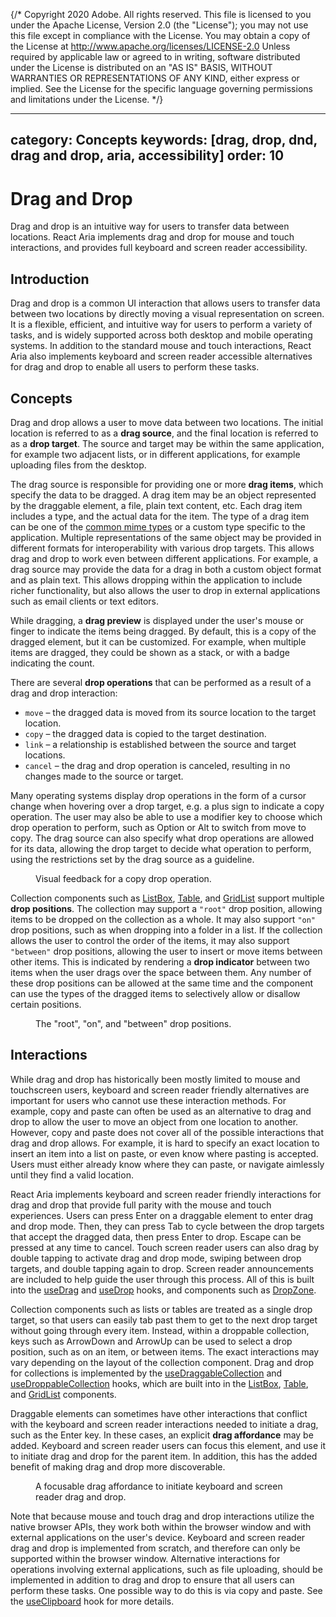 {/* Copyright 2020 Adobe. All rights reserved.
This file is licensed to you under the Apache License, Version 2.0 (the "License");
you may not use this file except in compliance with the License. You may obtain a copy
of the License at http://www.apache.org/licenses/LICENSE-2.0
Unless required by applicable law or agreed to in writing, software distributed under
the License is distributed on an "AS IS" BASIS, WITHOUT WARRANTIES OR REPRESENTATIONS
OF ANY KIND, either express or implied. See the License for the specific language
governing permissions and limitations under the License. */}



---
category: Concepts
keywords: [drag, drop, dnd, drag and drop, aria, accessibility]
order: 10
---

# Drag and Drop

Drag and drop is an intuitive way for users to transfer data between locations. React Aria implements drag and drop for mouse and touch interactions, and provides full keyboard and screen reader accessibility.

## Introduction

Drag and drop is a common UI interaction that allows users to transfer data between two locations by directly moving a visual representation on screen.
It is a flexible, efficient, and intuitive way for users to perform a variety of tasks, and is widely supported across both desktop and mobile operating systems.
In addition to the standard mouse and touch interactions, React Aria also implements keyboard and screen reader accessible alternatives for drag and drop to enable all users to perform these tasks.

## Concepts

Drag and drop allows a user to move data between two locations. The initial location is referred to as a **drag source**, and the final location is referred to as a **drop target**. The source and target may be within the same application, for example two adjacent lists, or in different applications, for example uploading files from the desktop.

The drag source is responsible for providing one or more **drag items**, which specify the data to be dragged. A drag item may be an object represented by the draggable element, a file, plain text content, etc. Each drag item includes a type, and the actual data for the item. The type of a drag item can be one of the [common mime types](https://developer.mozilla.org/en-US/docs/Web/HTTP/Basics_of_HTTP/MIME_types/Common_types) or a custom type specific to the application. Multiple representations of the same object may be provided in different formats for interoperability with various drop targets. This allows drag and drop to work even between different applications. For example, a drag source may provide the data for a drag in both a custom object format and as plain text. This allows dropping within the application to include richer functionality, but also allows the user to drop in external applications such as email clients or text editors.

While dragging, a **drag preview** is displayed under the user's mouse or finger to indicate the items being dragged. By default, this is a copy of the dragged element, but it can be customized. For example, when multiple items are dragged, they could be shown as a stack, or with a badge indicating the count.

<Anatomy role="img" aria-label="Drag and drop anatomy diagram, showing drag source, drag preview, and drop target." />

There are several **drop operations** that can be performed as a result of a drag and drop interaction:

* `move` – the dragged data is moved from its source location to the target location.
* `copy` – the dragged data is copied to the target destination.
* `link` – a relationship is established between the source and target locations.
* `cancel` – the drag and drop operation is canceled, resulting in no changes made to the source or target.

Many operating systems display drop operations in the form of a cursor change when hovering over a drop target, e.g. a plus sign to indicate a copy operation. The user may also be able to use a modifier key to choose which drop operation to perform, such as <Keyboard>Option</Keyboard> or <Keyboard>Alt</Keyboard> to switch from move to copy. The drag source can also specify what drop operations are allowed for its data, allowing the drop target to decide what operation to perform, using the restrictions set by the drag source as a guideline.

<figure style={{display: 'flex', flexDirection: 'column', alignItems: 'center', margin: '20px 0'}}>
  <DropOperation role="img" aria-labelledby="drop-operation-caption" />
  <figcaption id="drop-operation-caption" style={{fontStyle: 'italic'}}>Visual feedback for a copy drop operation.</figcaption>
</figure>

Collection components such as [ListBox](ListBox.html), [Table](Table.html), and [GridList](GridList.html) support multiple **drop positions**. The collection may support a `"root"` drop position, allowing items to be dropped on the collection as a whole. It may also support `"on"` drop positions, such as when dropping into a folder in a list. If the collection allows the user to control the order of the items, it may also support `"between"` drop positions, allowing the user to insert or move items between other items. This is indicated by rendering a **drop indicator** between two items when the user drags over the space between them. Any number of these drop positions can be allowed at the same time and the component can use the types of the dragged items to selectively allow or disallow certain positions.

<figure style={{display: 'flex', flexDirection: 'column', alignItems: 'center', margin: '20px 0'}}>
  <div style={{display: 'flex', flexWrap: 'wrap', justifyContent: 'center', gap: 50, marginBottom: 4, background: 'var(--anatomy-gray-100)', padding: 32, width: 'calc(100% - 64px)', borderRadius: 4}}>
    <RootDropPosition role="img" aria-label="Root drop position" />
    <OnDropPosition role="img" aria-label="On drop position" />
    <BetweenDropPosition role="img" aria-label="Between drop position" />
  </div>
  <figcaption style={{fontStyle: 'italic'}}>The "root", "on", and "between" drop positions.</figcaption>
</figure>

## Interactions

While drag and drop has historically been mostly limited to mouse and touchscreen users, keyboard and screen reader friendly alternatives are important for users who cannot use these interaction methods. For example, copy and paste can often be used as an alternative to drag and drop to allow the user to move an object from one location to another. However, copy and paste does not cover all of the possible interactions that drag and drop allows. For example, it is hard to specify an exact location to insert an item into a list on paste, or even know where pasting is accepted. Users must either already know where they can paste, or navigate aimlessly until they find a valid location.

React Aria implements keyboard and screen reader friendly interactions for drag and drop that provide full parity with the mouse and touch experiences. Users can press <Keyboard>Enter</Keyboard> on a draggable element to enter drag and drop mode. Then, they can press <Keyboard>Tab</Keyboard> to cycle between the drop targets that accept the dragged data, then press <Keyboard>Enter</Keyboard> to drop. <Keyboard>Escape</Keyboard> can be pressed at any time to cancel. Touch screen reader users can also drag by double tapping to activate drag and drop mode, swiping between drop targets, and double tapping again to drop. Screen reader announcements are included to help guide the user through this process. All of this is built into the [useDrag](useDrag.html) and [useDrop](useDrop.html) hooks, and components such as [DropZone](DropZone.html).

Collection components such as lists or tables are treated as a single drop target, so that users can easily tab past them to get to the next drop target without going through every item. Instead, within a droppable collection, keys such as <Keyboard>ArrowDown</Keyboard> and <Keyboard>ArrowUp</Keyboard> can be used to select a drop position, such as on an item, or between items. The exact interactions may vary depending on the layout of the collection component. Drag and drop for collections is implemented by the [useDraggableCollection](useDraggableCollection.html) and [useDroppableCollection](useDroppableCollection.html) hooks, which are built into in the [ListBox](ListBox.html), [Table](Table.html), and [GridList](GridList.html) components.

Draggable elements can sometimes have other interactions that conflict with the keyboard and screen reader interactions needed to initiate a drag, such as the <Keyboard>Enter</Keyboard> key. In these cases, an explicit **drag affordance** may be added. Keyboard and screen reader users can focus this element, and use it to initiate drag and drop for the parent item. In addition, this has the added benefit of making drag and drop more discoverable.

<figure style={{display: 'flex', flexDirection: 'column', alignItems: 'center', margin: '20px 0'}}>
  <DragAffordance role="img" aria-labelledby="drag-affordance-caption" />
  <figcaption id="drag-affordance-caption" style={{fontStyle: 'italic'}}>A focusable drag affordance to initiate keyboard and screen reader drag and drop.</figcaption>
</figure>

Note that because mouse and touch drag and drop interactions utilize the native browser APIs, they work both within the browser window and with external applications on the user's device. Keyboard and screen reader drag and drop is implemented from scratch, and therefore can only be supported within the browser window. Alternative interactions for operations involving external applications, such as file uploading, should be implemented in addition to drag and drop to ensure that all users can perform these tasks. One possible way to do this is via copy and paste. See the [useClipboard](useClipboard.html) hook for more details.
